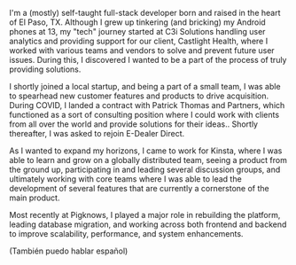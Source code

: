 I'm a (mostly) self-taught full-stack developer born and raised in the heart of El Paso, TX. Although I grew up tinkering (and bricking) my Android phones at 13, my "tech" journey started at C3i Solutions handling user analytics and providing support for our client, Castlight Health, where I worked with various teams and vendors to solve and prevent future user issues. During this, I discovered I wanted to be a part of the process of truly providing solutions.

I shortly joined a local startup, and being a part of a small team, I was able to spearhead new customer features and products to drive acquisition. During COVID, I landed a contract with Patrick Thomas and Partners, which functioned as a sort of consulting position where I could work with clients from all over the world and provide solutions for their ideas.. Shortly thereafter, I was asked to rejoin E-Dealer Direct.

As I wanted to expand my horizons, I came to work for Kinsta, where I was able to learn and grow on a globally distributed team, seeing a product from the ground up, participating in and leading several discussion groups, and ultimately working with core teams where I was able to lead the development of several features that are currently a cornerstone of the main product. 

Most recently at Pigknows, I played a major role in rebuilding the platform, leading database migration, and working across both frontend and backend to improve scalability, performance, and system enhancements.

(También puedo hablar español)
